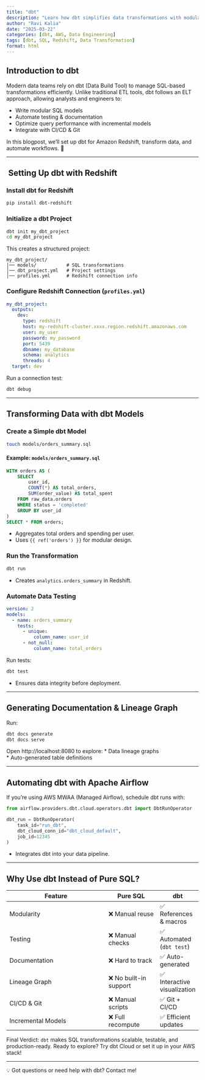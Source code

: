 ```yaml
---
title: "dbt"
description: "Learn how dbt simplifies data transformations with modular SQL, testing, and automation."
author: "Ravi Kalia"
date: "2025-03-22"
categories: [dbt, AWS, Data Engineering]
tags: [dbt, SQL, Redshift, Data Transformation]
format: html
---
```


## Introduction to dbt

Modern data teams rely on dbt (Data Build Tool) to manage SQL-based transformations efficiently. Unlike traditional ETL tools, dbt follows an ELT approach, allowing analysts and engineers to:

*  Write modular SQL models  
* Automate testing & documentation  
* Optimize query performance with incremental models  
* Integrate with CI/CD & Git  

In this blogpost, we'll set up dbt for Amazon Redshift, transform data, and automate workflows. 🎯

---

## ️ Setting Up dbt with Redshift

###  Install dbt for Redshift
```sh
pip install dbt-redshift
```

###  Initialize a dbt Project
```sh
dbt init my_dbt_project
cd my_dbt_project
```

This creates a structured project:
```
my_dbt_project/
│── models/           # SQL transformations
│── dbt_project.yml   # Project settings
│── profiles.yml      # Redshift connection info
```

###  Configure Redshift Connection (`profiles.yml`)
```yaml
my_dbt_project:
  outputs:
    dev:
      type: redshift
      host: my-redshift-cluster.xxxx.region.redshift.amazonaws.com
      user: my_user
      password: my_password
      port: 5439
      dbname: my_database
      schema: analytics
      threads: 4
  target: dev
```
Run a connection test:  
```sh
dbt debug
```

---

## Transforming Data with dbt Models

###  Create a Simple dbt Model
```sh
touch models/orders_summary.sql
```

#### Example: `models/orders_summary.sql`
```sql
WITH orders AS (
    SELECT 
        user_id,
        COUNT(*) AS total_orders,
        SUM(order_value) AS total_spent
    FROM raw_data.orders
    WHERE status = 'completed'
    GROUP BY user_id
)
SELECT * FROM orders;
```
- Aggregates total orders and spending per user.
- Uses `{{ ref('orders') }}` for modular design.

###  Run the Transformation
```sh
dbt run
```
* Creates `analytics.orders_summary` in Redshift.  

###  Automate Data Testing
```yaml
version: 2
models:
  - name: orders_summary
    tests:
      - unique:
          column_name: user_id
      - not_null:
          column_name: total_orders
```
Run tests:  
```sh
dbt test
```
* Ensures data integrity before deployment.  

---

## Generating Documentation & Lineage Graph

Run:  
```sh
dbt docs generate
dbt docs serve
```

Open http://localhost:8080 to explore:
* Data lineage graphs  
* Auto-generated table definitions  

---

## Automating dbt with Apache Airflow

If you're using AWS MWAA (Managed Airflow), schedule dbt runs with:
```python
from airflow.providers.dbt.cloud.operators.dbt import DbtRunOperator

dbt_run = DbtRunOperator(
    task_id="run_dbt",
    dbt_cloud_conn_id="dbt_cloud_default",
    job_id=12345
)
```
* Integrates dbt into your data pipeline.  

---

## Why Use dbt Instead of Pure SQL?

| Feature           | Pure SQL | dbt |
|------------------|---------|-----|
| Modularity  | ❌ Manual reuse | ✅ References & macros |
| Testing     | ❌ Manual checks | ✅ Automated (`dbt test`) |
| Documentation | ❌ Hard to track | ✅ Auto-generated |
| Lineage Graph | ❌ No built-in support | ✅ Interactive visualization |
| CI/CD & Git  | ❌ Manual scripts | ✅ Git + CI/CD |
| Incremental Models | ❌ Full recompute | ✅ Efficient updates |

 Final Verdict: `dbt` makes SQL transformations scalable, testable, and production-ready. Ready to explore? Try dbt Cloud or set it up in your AWS stack!  

---

💡 Got questions or need help with dbt? Contact me!
